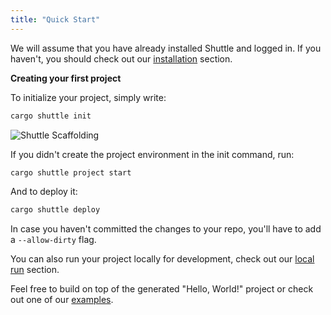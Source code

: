 ```yaml
---
title: "Quick Start"
---
```


We will assume that you have already installed Shuttle and logged in.
If you haven't, you should check out our [installation](./installation) section.

**Creating your first project**

To initialize your project, simply write:

```sh
cargo shuttle init
```

![Shuttle Scaffolding](/images/actix-scaffold-demo.gif)

If you didn't create the project environment in the init command, run:

```sh
cargo shuttle project start
```

And to deploy it:

```sh
cargo shuttle deploy
```

<Info> In case you haven't committed the changes to your repo, you'll have to add a `--allow-dirty` flag. </Info>

You can also run your project locally for development, check out our [local run](./local-run) section.

Feel free to build on top of the generated "Hello, World!" project or check out one of our [examples](../examples/axum).
